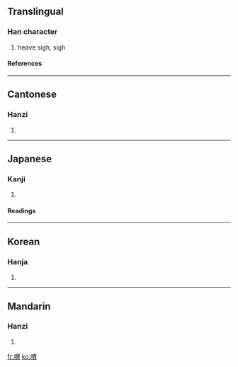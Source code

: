 ==Translingual==
===Han character===
{{Han char|rn=30|rad=口|as=09|sn=12|four=6602<sub>7</sub>|canj=口田月 (RWB)}}
# heave sigh, sigh
====References====
{{Han ref|kx=0199.140|dkj=03963|dj=0421.060|hdz=10654.030|uh=559F|ud=21919|bh=B3E7|bd=46055}}
----
==Cantonese==
===Hanzi===
{{yue-hanzi|jyut=|y=wai2}}
# {{defn|Cantonese}}
----
==Japanese==
===Kanji===
{{ja-kanji|grade=|rs=口09}}
# {{defn|Japanese}} 
====Readings====
{{ja-readings|on=[[き]] (ki), [[くわい]] (kuwai), [[け]] (ke)|kun=[[ためいき]] (tameiki)}}
----
==Korean==
===Hanja===
{{ko-hanja|hangeul=[[위]], [[괴]]|rv=wi, goe|mr=wi, koe}}
# {{defn|Korean}}
----
==Mandarin==
===Hanzi===
{{cmn-hanzi|pin=[[kuì]] ([[kui4]]), [[xuǎn]] ([[xuan3]])|wg=k'uei<sup>4</sup>, hsüan<sup>3</sup>}}
# {{defn|Mandarin}}

[[fr:喟]]
[[ko:喟]]
